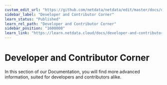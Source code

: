 ```yaml
---
custom_edit_url: "https://github.com/netdata/netdata/edit/master/docs/developer-and-contributor-corner/README.md"
sidebar_label: "Developer and Contributor Corner"
learn_status: "Published"
learn_rel_path: "Developer and Contributor Corner"
sidebar_position: "1600000"
learn_link: "https://learn.netdata.cloud/docs/developer-and-contributor-corner"
---
```


# Developer and Contributor Corner

In this section of our Documentation, you will find more advanced information, suited for developers and contributors alike.
